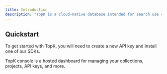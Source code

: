 ```yaml
---
title: Introduction
description: "TopK is a cloud-native database intended for search use cases. It comes with keyword search, vector search, and metadata filtering built-in."
---
```


## Quickstart

To get started with TopK, you will need to create a new API key and install one of our SDKs. 

<CardGroup cols={2}>
  <Card
    title="Quickstart"
    icon="pen-to-square"
    href="/quickstart"
  >
    TopK console is a hosted dashboard for managing your collections, projects, API keys, and more.
  </Card>
</CardGroup>
